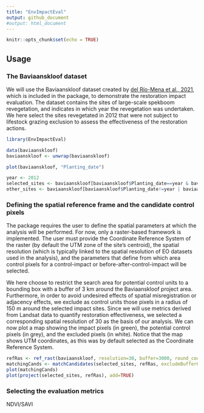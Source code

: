 ```yaml
---
title: "EnvImpactEval"
output: github_document
#output: html_document
---
```


```r
knitr::opts_chunk$set(echo = TRUE)
```


## Usage 

### The Baviaanskloof dataset
We will use the Baviaanskloof dataset created by  [del Río-Mena et al., 2021](https://journals.plos.org/plosone/article?id=10.1371/journal.pone.0243020), which is included in the \code{EnvImpactEval} package, to demonstrate the restoration impact evaluation. The dataset contains the sites of large-scale spekboom revegetation, and indicates in which year the revegetation was undertaken. We here select the sites revegetated in 2012 that were not subject to lifestock grazing exclusion to assess the effectiveness of the restoration actions. 

```r
library(EnvImpactEval)

data(baviaanskloof)
baviaanskloof <- unwrap(baviaanskloof)

plot(baviaanskloof, "Planting_date")

year <- 2012
selected_sites <- baviaanskloof[baviaanskloof$Planting_date==year & baviaanskloof$Lifestock_exclusion==0]
other_sites <- baviaanskloof[baviaanskloof$Planting_date!=year | baviaanskloof$Lifestock_exclusion==1]
```


### Defining the spatial reference frame and the candidate control pixels
The \code{EnvImpactEval} package requires the user to define the spatial parameters at which the analysis will be performed. For now, only a raster-based framework is implemented. The user must provide the Coordinate Reference System of the raster (by default the UTM zone of the site's centroid), the spatial resolution (which is typically linked to the spatial resolution of EO datasets used in the analysis), and the parameters that define from which area control pixels for a control-impact or before-after-control-impact will be selected.

We here choose to restrict the search area for potential control units to a bounding box with a buffer of 3 km around the Baviaanskloof project area. Furthermore, in order to avoid undesired effects of spatial misregistration or adjacency effects, we exclude as control units those pixels in a radius of 150 m around the selected impact sites. Since we will use metrics derived from Landsat data to quantify restoration effectiveness, we selected a corresponding spatial resolution of 30 as the basis of our analysis. We can now plot a map showing the impact pixels (in green), the potential control pixels (in grey), and the excluded pixels (in white). Notice that the map shows UTM coordinates, as this was by default selected as the Coordinate Reference System. 

```r
refRas <- ref_rast(baviaanskloof, resolution=30, buffer=3000, round_coords=-2)
matchingCands <- matchCandidates(selected_sites, refRas, excludeBufferOut=150, excludeOther = other_sites)
plot(matchingCands)
plot(project(selected_sites, refRas), add=TRUE)
```

### Selecting the evaluation metrics




NDVI/SAVI







